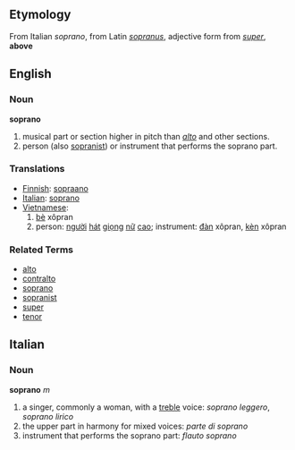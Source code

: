 ==Etymology==
From Italian ''soprano'', from Latin ''[[sopranus]]'', adjective form from ''[[super#Latin|super]]'', '''above'''

==English==

===Noun===
'''soprano'''

#musical part or section higher in pitch than ''[[alto]]'' and other sections.
#person (also [[sopranist]]) or instrument that performs the soprano part.

===Translations===
*[[Finnish]]: [[sopraano]]
*[[Italian]]: [[soprano]]
*[[Vietnamese]]:
*#[[bè]] xôpran
*#person: [[người]] [[hát]] [[giọng]] [[nữ]] [[cao]]; instrument: [[đàn]] xôpran, [[kèn]] xôpran

===Related Terms===
*[[alto]]
*[[contralto]]
*[[soprano]]
*[[sopranist]]
*[[super]]
*[[tenor]]

==Italian==

===Noun===
'''soprano''' ''m''

#a singer, commonly a woman, with a [[treble]] voice: ''soprano leggero'', ''soprano lirico''
#the upper part in harmony for mixed voices: ''parte di soprano''
#instrument that performs the soprano part: ''flauto soprano''